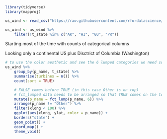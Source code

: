 ```r
library(tidyverse)
library(mapproj)

us_wind <- read_csv("https://raw.githubusercontent.com/rfordatascience/tidytuesday/master/data/2018/2018-11-06/us_wind.csv")

us_wind <- us_wind %>% 
    filter(!t_state %in% c("AK", "HI", "GU", "PR"))
```

Starting most of the time with counts of categorical columns

Looking only a continental US plus Disctrict of Columbia (Washington) 


```r
# to use the color aesthetic and see the 6 lumped categories we need some magic!
us_wind %>% 
    group_by(p_name, t_state) %>% 
    summarise(turbines = n()) %>% 
    count(sort = TRUE)

    # FALSE comes before TRUE (in this case Other is on top)
    # fct_lumped data needs to be arranged so that TRUE comes on the top of the table
    mutate(p_name = fct_lump(p_name, 6)) %>% 
    arrange(p_name != "Other") %>% 
    filter(xlong < 100) %>% 
    ggplot(aes(xlong, ylat, color = p_name)) +
    borders("state") +
    geom_point() + 
    coord_map() +
    theme_void()
```

